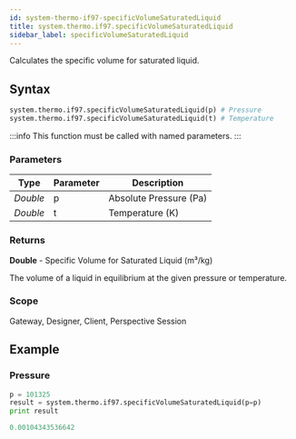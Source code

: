 ```yaml
---
id: system-thermo-if97-specificVolumeSaturatedLiquid
title: system.thermo.if97.specificVolumeSaturatedLiquid
sidebar_label: specificVolumeSaturatedLiquid
---
```


Calculates the specific volume for saturated liquid.

## Syntax

```python
system.thermo.if97.specificVolumeSaturatedLiquid(p) # Pressure
system.thermo.if97.specificVolumeSaturatedLiquid(t) # Temperature
```

:::info
This function must be called with named parameters.
:::

### Parameters

<APITable>

| Type     | Parameter | Description                     |
| -------- | --------- | ------------------------------- |
| _Double_ | p         | Absolute Pressure (Pa)          |
| _Double_ | t         | Temperature (K)                |

</APITable>

### Returns
__Double__ - Specific Volume for Saturated Liquid (m³/kg)

The volume of a liquid in equilibrium at the given pressure or temperature.

### Scope
Gateway, Designer, Client, Perspective Session

## Example

### Pressure
```python
p = 101325
result = system.thermo.if97.specificVolumeSaturatedLiquid(p=p)
print result
```

```python title="Result"
0.00104343536642
```
